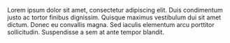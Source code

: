 Lorem ipsum dolor sit amet, consectetur adipiscing elit. Duis condimentum justo ac tortor finibus dignissim. Quisque maximus vestibulum dui sit amet dictum. Donec eu convallis magna. Sed iaculis elementum arcu porttitor sollicitudin. Suspendisse a sem at ante tempor blandit.
